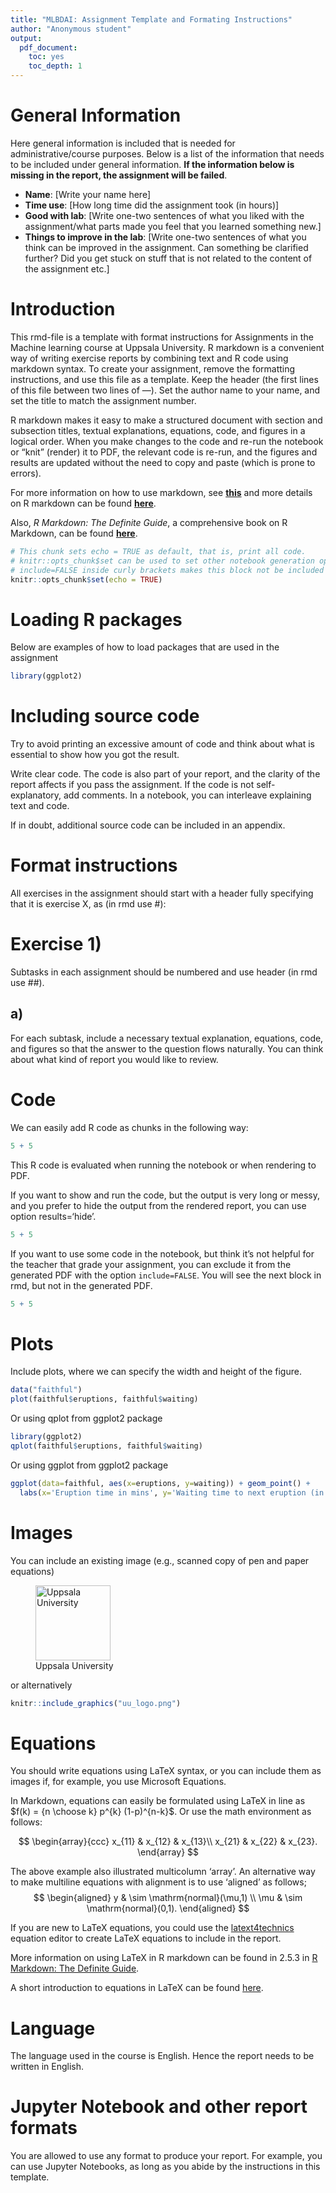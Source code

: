 ```yaml
---
title: "MLBDAI: Assignment Template and Formating Instructions"
author: "Anonymous student"
output: 
  pdf_document: 
    toc: yes
    toc_depth: 1
---
```


# General Information

Here general information is included that is needed for administrative/course purposes. Below is a list of the information that needs to be included under general information. **If the information below is missing in the report, the assignment will be failed**.

- **Name**: [Write your name here]
- **Time use**: [How long time did the assignment took (in hours)]
- **Good with lab**: [Write one-two sentences of what you liked with the assignment/what parts made you feel that you learned something new.]
- **Things to improve in the lab**: [Write one-two sentences of what you think can be improved in the assignment. Can something be clarified further? Did you get stuck on stuff that is not related to the content of the assignment etc.]


# Introduction

This rmd-file is a template with format instructions for Assignments in the Machine learning course at Uppsala University. R markdown is a convenient way of writing exercise reports by combining text and R code using markdown syntax. To create your assignment, remove the formatting instructions, and use this file as a template. Keep the header (the first lines of this file between two lines of ---). Set the author name to your name, and set the title to match the assignment number.

R markdown makes it easy to make a structured document with section and subsection titles, textual explanations, equations, code, and figures in a logical order. When you make changes to the code and re-run the notebook or "knit" (render) it to PDF, the relevant code is re-run, and the figures and results are updated without the need to copy and paste (which is prone to errors).

For more information on how to use markdown, see [**this**](https://github.com/adam-p/markdown-here/wiki/Markdown-Cheatsheet) and more details on R markdown can be found [**here**](https://www.rstudio.com/wp-content/uploads/2015/02/rmarkdown-cheatsheet.pdf).

Also, _R Markdown: The Definite Guide_, a comprehensive book on R Markdown, can be found [**here**](https://bookdown.org/yihui/rmarkdown/).


```r
# This chunk sets echo = TRUE as default, that is, print all code.
# knitr::opts_chunk$set can be used to set other notebook generation options, too.
# include=FALSE inside curly brackets makes this block not be included in the pdf.
knitr::opts_chunk$set(echo = TRUE)
```

# Loading R packages

Below are examples of how to load packages that are used in the assignment

```r
library(ggplot2)
```

# Including source code

Try to avoid printing an excessive amount of code and think about what is essential to show how you got the result.

Write clear code. The code is also part of your report, and the clarity of the report affects if you pass the assignment. If the code is not self-explanatory, add comments. In a notebook, you can interleave explaining text and code.

If in doubt, additional source code can be included in an appendix. 

# Format instructions

All exercises in the assignment should start with a header fully specifying that it is exercise X, as (in rmd use #):

# Exercise 1)

Subtasks in each assignment should be numbered and use header (in rmd use ##).

## a)

For each subtask, include a necessary textual explanation, equations, code, and figures so that the answer to the question flows naturally. You can think about what kind of report you would like to review.

# Code

We can easily add R code as chunks in the following way:

```r
5 + 5
```

This R code is evaluated when running the notebook or when rendering to PDF.

If you want to show and run the code, but the output is very long or messy, and you prefer to hide the output from the rendered report, you can use option results='hide'. 

```r
5 + 5
```

If you want to use some code in the notebook, but think it's not helpful for the teacher that grade your assignment, you can exclude it from the generated PDF with the option `include=FALSE`. You will see the next block in rmd, but not in the generated PDF.
```r
5 + 5
```

# Plots

Include plots, where we can specify the width and height of the figure.

```r
data("faithful")
plot(faithful$eruptions, faithful$waiting)
```

Or using qplot from ggplot2 package
```r
library(ggplot2)
qplot(faithful$eruptions, faithful$waiting)
```

Or using ggplot from ggplot2 package
```r
ggplot(data=faithful, aes(x=eruptions, y=waiting)) + geom_point() +
  labs(x='Eruption time in mins', y='Waiting time to next eruption (in mins)')
```

# Images

You can include an existing image (e.g., scanned copy of pen and paper equations)

![Uppsala University](uu_logo.png){ width=120}

or alternatively

```r
knitr::include_graphics("uu_logo.png")
```

# Equations

You should write equations using LaTeX syntax, or you can include them as images if, for example, you use Microsoft Equations. 

In Markdown, equations can easily be formulated using LaTeX in line as $f(k) = {n \choose k} p^{k} (1-p)^{n-k}$. Or use the math environment as follows:

$$
\begin{array}{ccc}
x_{11} & x_{12} & x_{13}\\
x_{21} & x_{22} & x_{23}.
\end{array}
$$

The above example also illustrated multicolumn 'array'. An alternative way to make multiline equations with alignment is to use 'aligned' as follows;
$$
\begin{aligned}
y & \sim \mathrm{normal}(\mu,1) \\
\mu & \sim \mathrm{normal}(0,1).
\end{aligned}
$$

If you are new to LaTeX equations, you could use the [latext4technics](https://www.latex4technics.com/) equation editor to create LaTeX equations to include in the report.

More information on using LaTeX in R markdown can be found in 2.5.3 in [R Markdown: The Definite Guide](https://bookdown.org/yihui/rmarkdown/).

A short introduction to equations in LaTeX can be found [here](https://www.overleaf.com/learn/latex/Mathematical_expressions).

# Language

The language used in the course is English. Hence the report needs to be written in English.

# Jupyter Notebook and other report formats

You are allowed to use any format to produce your report. For example, you can use Jupyter Notebooks, as long as you abide by the instructions in this template.
